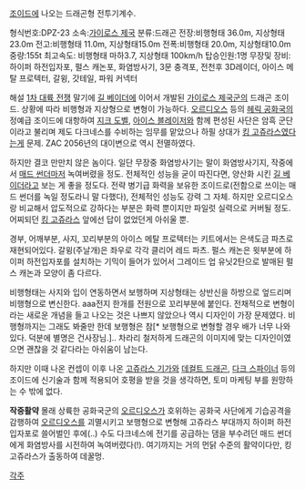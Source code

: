 [[조이드]]에 나오는 드래곤형 전투기계수.

형식번호:DPZ-23 
소속:[[가이로스 제국]] 
분류:드래곤
전장:비행형태 36.0m, 지상형태23.0m 
전고:비행형태 11.0m, 지상형태15.0m 
전폭:비행형태 20.0m, 지상형태10.0m  
중량:155t
최고속도: 비행형태 마하3.7, 지상형태 100km/h 
탑승인원:1명 
무장및 장비: 하이퍼 하전입자포, 펄스 캐논포, 화염방사기, 3문 충격포, 전천후 3D레이더, 아이스 메탈 프로텍터, 갈윙, 갓테일, 파워 커넥터

해설
[[1차 대륙 전쟁]] 말기에 [[길 베이더]]에 이어서 개발된 [[가이로스 제국]]군의 드래곤 조이드. 상황에 따라 비행형과 지상형으로 변형이 가능하다. [[오르디오스]] 등의 [[헤릭 공화국]]의 정예급 조이드에 대항하여 [[지크 도벨]], [[아이스 블레이저]]와 함께 편성된 사단은 암흑 군단이라고 불리며 제도 다크네스를 수비하는 임무를 맡았으나 하필 상대가 [[킹 고쥬라스]]였다는게 문제. ZAC 2056년의 대이변으로 역시 전멸하였다.

하지만 결코 만만치 않은 놈이다. 일단 무장중 화염방사기는 말이 화염방사기지, 작중에서 [[매드 썬더]]마저 녹여버렸을 정도. 전체적인 성능을 굳이 따진다면, 양산화 시킨 [[길 베이더]]라고 보는 게 좋을 정도다. 전략 병기급 화력을 보유한 조이드로(전함으로 쓰이는 매드 썬더를 녹일 정도라니 말 다했다), 전체적인 성능도 강력 그 자체. 하지만 오르디오스랑 비교해서 압도적으로 강하다는 부분은 화력 뿐이지만 파일럿 실력으로 커버될 정도. 어찌되던 [[킹 고쥬라스]] 앞에선 답이 없었던게 아쉬울 뿐.

경부, 어깨부분, 사지, 꼬리부분의 아이스 메탈 프로텍터는 키트에서는 은색도금 파츠로 재현되어있다. 갈윙(주날개)은 좌우로 각각 클리어 레드 파츠. 펄스 캐논은 윗부분에 하이퍼 하전입자포를 설치하는 기믹이 들어가 있어서 그레이드 업 유닛2탄으로 발매된 펄스 캐논과 모양이 좀 다르다. 

비행형태는 사지와 입이 연동하면서 보행하며 지상형태는 상반신을 하방으로 엎드리며 비행형으로 변신한다. aaa전지 한개를 전원으로 꼬리부분에 붙인다. 전채적으로 변형이라는 새로운 개념을 들고 나오는 것은 나쁘지 않았으나 역시 디자인이 가장 문제였다. 비행형까지는 그래도 봐줄만 한데 보행형은 참[* 보행형으로 변형할 경우 배가 너무 나와 있다. 덕분에 별명은 건사장님.].. 차라리 철저하게 드래곤의 이미지에 맞는 디자인이였으면 괜찮을 것 같다라는 아쉬움이 남는다. 

하지만 이때 나온 컨셉이 이후 나온 [[고쥬라스 기가]]와 [[데컬트 드래곤]], [[다크 스파이너]] 등의 조이드에 신기술과 함께 적용되어 호평을 받을 것을 생각하면, 토미 마케팅 부를 원망하는 수 밖에 없다.

'''작중활약'''
몰래 상륙한 공화국군의 [[오르디오스]]가 호위하는 공화국 사단에게 기습공격을 감행하여 [[오르디오스]]를 괴멸시키고 보행형으로 변형해 고쥬라스 부대까지 하이퍼 하전입자포로 쓸어벌인 후에(..) 수도 다크네스에 전기를 공급하는 댐을 부수려던 매드 썬더에게 화염방사를 시전하여 녹여버렸다(!). 여기까지는 거의 먼닭 수준의 활약이다만, 킹 고쥬라스가 출동하여 데꿀멍.

[[각주]]
